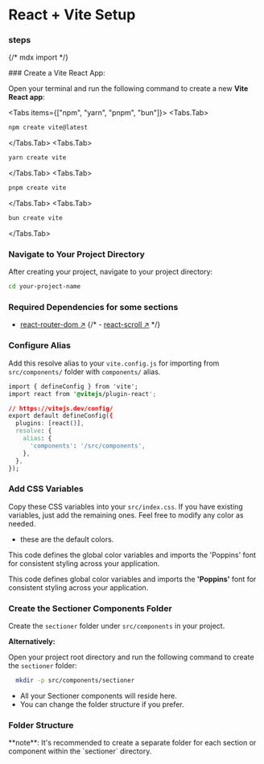 # React + Vite Setup
### steps


{/* mdx import */}

<Steps>
### Create a Vite React App:

Open your terminal and run the following command to create a new **Vite React app**:

<Tabs items={["npm", "yarn", "pnpm", "bun"]}>
  <Tabs.Tab>
  ```bash copy
  npm create vite@latest
  ```
  </Tabs.Tab>
  <Tabs.Tab>
  ```bash copy
  yarn create vite
  ```
  </Tabs.Tab>
  <Tabs.Tab>
  ```bash copy
  pnpm create vite
  ```
  </Tabs.Tab>
  <Tabs.Tab>
  ```bash copy
  bun create vite
  ```
  </Tabs.Tab>
</Tabs>
 
### Navigate to Your Project Directory

After creating your project, navigate to your project directory:

```bash copy
cd your-project-name
```

### Required Dependencies for some sections

- [react-router-dom ↗](https://reactrouter.com/en/main/start/tutorial)
{/* - [react-scroll ↗](https://reactrouter.com/en/main/start/tutorial) */}

### Configure Alias

Add this resolve alias to your `vite.config.js` for importing from `src/components/` folder with `components/` alias.

```css showLineNumbers filename="vite.config.js" copy {7-11}
import { defineConfig } from 'vite';
import react from '@vitejs/plugin-react';

// https://vitejs.dev/config/
export default defineConfig({
  plugins: [react()],
  resolve: {
    alias: {
      'components': '/src/components',
    },
  },
});
```

### Add CSS Variables

Copy these CSS variables into your `src/index.css`. If you have existing variables, just add the remaining ones. Feel free to modify any color as needed.

- these are the default colors.

This code defines the global color variables and imports the 'Poppins' font for consistent styling across your application.

<CssVariablesReact />

This code defines global color variables and imports the **'Poppins'** font for consistent styling across your application.

### Create the Sectioner Components Folder

Create the `sectioner` folder under `src/components` in your project.

**Alternatively:**

Open your project root directory and run the following command to create the `sectioner` folder:

```bash copy
  mkdir -p src/components/sectioner
```

- All your Sectioner components will reside here.
- You can change the folder structure if you prefer.


### Folder Structure

<FileTree>
  <FileTree.Folder name="your-project" defaultOpen>
    <FileTree.Folder name="node_modules" />
    <FileTree.Folder name="public" />
    <FileTree.Folder name="src" defaultOpen>
      <FileTree.Folder name="assets" />
      <FileTree.Folder name="components" defaultOpen>
        <FileTree.Folder name="sectioner" defaultOpen>
          <FileTree.Folder name="component-name" defaultOpen>
            <FileTree.File name="sectioner-component.jsx" />
            <FileTree.File name="sectioner-component.module.css" />
          </FileTree.Folder>
        </FileTree.Folder>
      </FileTree.Folder>
      <FileTree.File name="App.css" />
      <FileTree.File name="App.jsx" />
      <FileTree.File name="index.css" />
      <FileTree.File name="main.jsx" />
    </FileTree.Folder>
    <FileTree.File name="index.html" />
    <FileTree.File name="package.json" />
    <FileTree.File name="vite.config.js" />
  </FileTree.Folder>
</FileTree>

 
<Callout type="warning" emoji="💡">
**note**: It's recommended to create a separate folder for each section or component within the `sectioner` directory.
</Callout>

</Steps>

